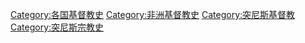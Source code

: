 [[Category:各国基督教史|Category:各国基督教史]]
[[Category:非洲基督教史|Category:非洲基督教史]]
[[Category:突尼斯基督教|Category:突尼斯基督教]]
[[Category:突尼斯宗教史|Category:突尼斯宗教史]]